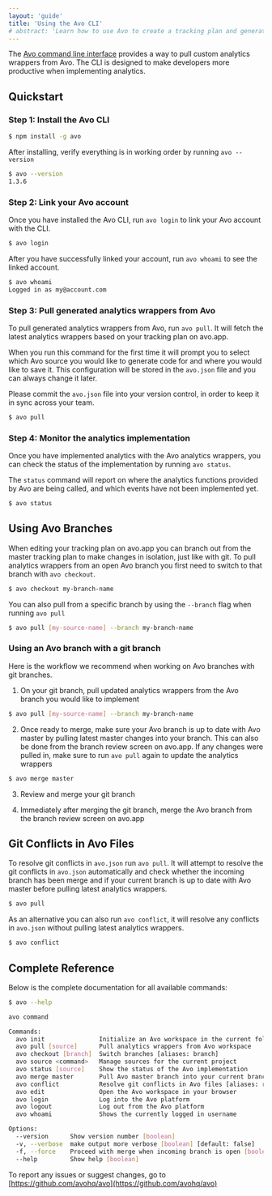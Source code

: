 ```yaml
---
layout: 'guide'
title: 'Using the Avo CLI'
# abstract: 'Learn how to use Avo to create a tracking plan and generate high quality, actionable data.'
---
```


The [Avo command line interface](https://github.com/avohq/avo) provides a way to pull custom analytics wrappers from Avo. The CLI is designed to make developers more productive when implementing analytics.

## <a name="quickstart"></a> Quickstart

### Step 1: Install the Avo CLI

```sh
$ npm install -g avo
```

After installing, verify everything is in working order by running `avo --version`

```sh
$ avo --version
1.3.6
```

### Step 2: Link your Avo account

Once you have installed the Avo CLI, run `avo login` to link your Avo account with the CLI.

```sh
$ avo login
```

After you have successfully linked your account, run `avo whoami` to see the linked account.

```sh
$ avo whoami
Logged in as my@account.com
```

### Step 3: Pull generated analytics wrappers from Avo

To pull generated analytics wrappers from Avo, run `avo pull`. It will fetch the latest analytics wrappers based on your tracking plan on avo.app.

When you run this command for the first time it will prompt you to select which Avo source you would like to generate code for and where you would like to save it. This configuration will be stored in the `avo.json` file and you can always change it later.

Please commit the `avo.json` file into your version control, in order to keep it in sync across your team.

```sh
$ avo pull
```

### Step 4: Monitor the analytics implementation

Once you have implemented analytics with the Avo analytics wrappers, you can check the status of the implementation by running `avo status`.

The `status` command will report on where the analytics functions provided by Avo are being called, and which events have not been implemented yet.

```sh
$ avo status
```

## <a name="using-branches"></a> Using Avo Branches

When editing your tracking plan on avo.app you can branch out from the master tracking plan to make changes in isolation, just like with git. To pull analytics wrappers from an open Avo branch you first need to switch to that branch with `avo checkout`.

```sh
$ avo checkout my-branch-name
```

You can also pull from a specific branch by using the `--branch` flag when running `avo pull`

```sh
$ avo pull [my-source-name] --branch my-branch-name
```

### Using an Avo branch with a git branch

Here is the workflow we recommend when working on Avo branches with git branches.

1. On your git branch, pull updated analytics wrappers from the Avo branch you would like to implement

```sh
$ avo pull [my-source-name] --branch my-branch-name
```

2. Once ready to merge, make sure your Avo branch is up to date with Avo master by pulling latest master changes into your branch. This can also be done from the branch review screen on avo.app.
   If any changes were pulled in, make sure to run `avo pull` again to update the analytics wrappers

```sh
$ avo merge master
```

3. Review and merge your git branch

4. Immediately after merging the git branch, merge the Avo branch from the branch review screen on avo.app

## <a name="git-conflicts"></a> Git Conflicts in Avo Files

To resolve git conflicts in `avo.json` run `avo pull`. It will attempt to resolve the git conflicts in `avo.json` automatically and check whether the incoming branch has been merge and if your current branch is up to date with Avo master before pulling latest analytics wrappers.

```sh
$ avo pull
```

As an alternative you can also run `avo conflict`, it will resolve any conflicts in `avo.json` without pulling latest analytics wrappers.

```sh
$ avo conflict
```

## <a name="complete-reference"></a> Complete Reference

Below is the complete documentation for all available commands:

```sh
$ avo --help

avo command

Commands:
  avo init               Initialize an Avo workspace in the current folder
  avo pull [source]      Pull analytics wrappers from Avo workspace
  avo checkout [branch]  Switch branches [aliases: branch]
  avo source <command>   Manage sources for the current project
  avo status [source]    Show the status of the Avo implementation
  avo merge master       Pull Avo master branch into your current branch
  avo conflict           Resolve git conflicts in Avo files [aliases: resolve, conflicts]
  avo edit               Open the Avo workspace in your browser
  avo login              Log into the Avo platform
  avo logout             Log out from the Avo platform
  avo whoami             Shows the currently logged in username

Options:
  --version      Show version number [boolean]
  -v, --verbose  make output more verbose [boolean] [default: false]
  -f, --force    Proceed with merge when incoming branch is open [boolean] [default: false]
  --help         Show help [boolean]
```

To report any issues or suggest changes, go to [https://github.com/avohq/avo](https://github.com/avohq/avo)
